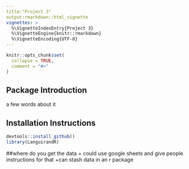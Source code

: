 ```yaml
---
title:"Project 3"
output:rmarkdown::html_vignette
vignettes: >
  %\VignetteIndexEntry{Project 3}
  %\VignetteEngine{knitr::rmarkdown}
  %\VignetteEncoding{UTF-8}
---
```


```r
knitr::opts_chunk$set(
  collapse = TRUE,
  comment = "#>"
)
```

## Package Introduction

a few words about it

## Installation Instructions
```r
devtools::install_github()
library(LanguirandR)
```

##where do you get the data
+ could use google sheets and give people instructions for that
+can stash data in an r package


